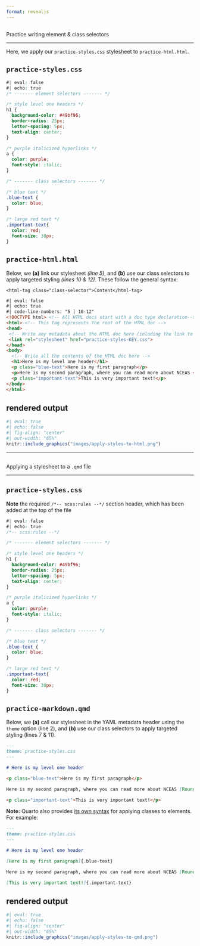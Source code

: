 ```yaml
---
format: revealjs
---
```


##  {#write-css data-menu-title="Write CSS"}

[Practice writing element & class selectors]{.slide-title-smaller}

<hr>

::: {.body-text .center-text}
Here, we apply our `practice-styles.css` stylesheet to `practice-html.html`.
:::

::: panel-tabset

## `practice-styles.css`

```css
#| eval: false
#| echo: true
/* ------- element selectors ------- */

/* style level one headers */
h1 {
  background-color: #49bf96;
  border-radius: 25px;
  letter-spacing: 5px;
  text-align: center;
}

/* purple italicized hyperlinks */
a {
  color: purple;
  font-style: italic;
}

/* ------- class selectors ------- */

/* blue text */
.blue-text {
  color: blue;
}

/* large red text */
.important-text{
  color: red;
  font-size: 30px;
}
```

## `practice-html.html`

::: {.body-text .center-text}
Below, we **(a)** link our stylesheet *(line 5)*, and **(b)** use our class selectors to apply targeted styling *(lines 10 & 12)*. These follow the general syntax:

`<html-tag class="class-selector">Content</html-tag>`
:::

```html
#| eval: false
#| echo: true
#| code-line-numbers: "5 | 10-12"
<!DOCTYPE html> <!-- All HTML docs start with a doc type declaration-->
<html> <!-- This tag represents the root of the HTML doc -->
<head>
 <!-- Write any metadata about the HTML doc here (inluding the link to an external CSS file) -->
 <link rel="stylesheet" href="practice-styles-KEY.css">
</head>
<body> 
  <!-- Write all the contents of the HTML doc here -->
  <h1>Here is my level one header</h1>
  <p class="blue-text">Here is my first paragraph</p>
  <p>Here is my second paragraph, where you can read more about NCEAS <a href="https://www.nceas.ucsb.edu/roundtable">Roundtables</a>.</p>
  <p class="important-text">This is very important text!</p>
</body>
</html>
```

## rendered output

```r
#| eval: true 
#| echo: false
#| fig-align: "center"
#| out-width: "65%" 
knitr::include_graphics("images/apply-styles-to-html.png")
```

:::

---

##  {#apply-styles-to-md data-menu-title="Apply styles to qmd file"}

[Applying a stylesheet to a `.qmd` file]{.slide-title-smaller}

<hr>

::: panel-tabset

## `practice-styles.css`

::: {.body-text}
**Note** the required `/*-- scss:rules --*/` section header, which has been added at the top of the file
:::

```css
#| eval: false
#| echo: true
/*-- scss:rules --*/

/* ------- element selectors ------- */

/* style level one headers */
h1 {
  background-color: #49bf96;
  border-radius: 25px;
  letter-spacing: 5px;
  text-align: center;
}

/* purple italicized hyperlinks */
a {
  color: purple;
  font-style: italic;
}

/* ------- class selectors ------- */

/* blue text */
.blue-text {
  color: blue;
}

/* large red text */
.important-text{
  color: red;
  font-size: 30px;
}
```

## `practice-markdown.qmd`

::: {.body-text}
Below, we **(a)** call our stylesheet in the YAML metadata header using the `theme` option (line 2), and **(b)** use our class selectors to apply targeted styling (lines 7 & 11).
:::

```.md
---
theme: practice-styles.css
---

# Here is my level one header

<p class="blue-text">Here is my first paragraph</p>

Here is my second paragraph, where you can read more about NCEAS [Roundtables](https://www.nceas.ucsb.edu/roundtable).

<p class="important-text">This is very important text!</p>
```

::: {.body-text}
**Note:** Quarto also provides [its own syntax](https://quarto.org/docs/authoring/markdown-basics.html#divs-and-spans) for applying classes to elements. For example:
:::

```.md
---
theme: practice-styles.css
---

# Here is my level one header

[Here is my first paragraph]{.blue-text}

Here is my second paragraph, where you can read more about NCEAS [Roundtables](https://www.nceas.ucsb.edu/roundtable).

[This is very important text!]{.important-text}
```

## rendered output

```r
#| eval: true 
#| echo: false
#| fig-align: "center"
#| out-width: "65%" 
knitr::include_graphics("images/apply-styles-to-qmd.png")
```

:::


